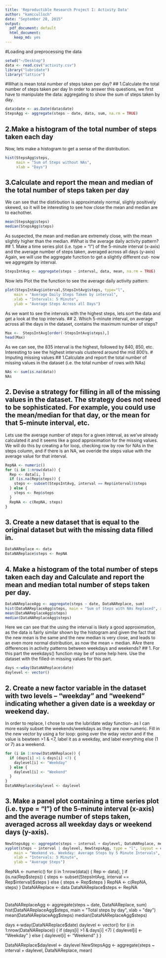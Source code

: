 ```yaml
---
title: 'Reproductible Research Project I: Activity Data'
author: "kamcculloch"
date: "September 20, 2015"
output:
  pdf_document: default
  html_document:
    keep_md: yes
---
```

#Loading and preprocessing the data

```r
setwd("~/Desktop")
data <- read.csv("activity.csv")
library("lubridate")
library("lattice")
```
#What is mean total number of steps taken per day?
## 1.Calculate the total number of steps taken per day
In order to answer this questions, we first have to manipulate the data: aggregating to show the sum of steps taken by day.
```r
data$date <- as.Date(data$date)
StepsAgg <- aggregate(steps ~ date, data, sum, na.rm = TRUE)
```
## 2.Make a histogram of the total number of steps taken each day
Now, lets make a histogram to get a sense of the distribution.
```r
hist(StepsAgg$steps, 
     main = "Sum of Steps without NAs", 
     xlab = "Days")
```
## 3.Calculate and report the mean and median of the total number of steps taken per day
We can see that the distirbution is approximately normal, slighly positively skewed, so it will be interesting to see how close the mean and median are to eachother.
```r
mean(StepsAgg$steps)
median(StepsAgg$steps)
```
As suspected, the mean and median are extremely close, with the mean slightly higher than the median.
#What is the average daily activity pattern?
## 1. Make a time series plot (i.e. type = "l") of the 5-minute interval (x-axis) and the average number of steps taken, averaged across all days (y-axis)
Again, we will use the aggregate function to get a slightly different cut- now we aggregate by interval.
```r
StepsIntAvg <- aggregate(steps ~ interval, data, mean, na.rm = TRUE)
```
Now lets Plot the the function to see the average daily activity pattern:
```r
plot(StepsIntAvg$interval,StepsIntAvg$steps, type="l", 
    main = "Average Daily Steps Taken by interval",
    xlab = "Intervals: 5 Minute", 
    ylab = "Average Steps Across all Days")
```
As we want to see the intervals with the highest steps, lets sort the data and get a look at the top intervals.
## 2. Which 5-minute interval, on average across all the days in the dataset, contains the maximum number of steps?
```r
Max <-  StepsIntAvg[order(-StepsIntAvg$steps),]
head(Max)
```
As we can see, the 835 interval is the highest, followed by 840, 850, etc. Interesting to see the highest intervals clustered around the mid 800's.
# Imputing missing values
## 1.Calculate and report the total number of missing values in the dataset (i.e. the total number of rows with NAs)
```r
NAs <- sum(is.na(data))
NAs
```
## 2. Devise a strategy for filling in all of the missing values in the dataset. The strategy does not need to be sophisticated. For example, you could use the mean/median for that day, or the mean for that 5-minute interval, etc.
Lets use the average number of steps for a given interval, as we've already calculated it and it seems like a good approximation for the missing values. We will do this by creating a for loop, checking row by row for NAs in the steps column, and if there is an NA, we overide the steps value with the average value for that interval.
```r
RepNA <- numeric()
for (i in 1:nrow(data)) {
  Rep <- data[i, ]
  if (is.na(Rep$steps)) {
    steps <- subset(StepsIntAvg, interval == Rep$interval)$steps
  } else {
    steps <- Rep$steps
  }
  RepNA <- c(RepNA, steps)
}
```
## 3. Create a new dataset that is equal to the original dataset but with the missing data filled in.
```r
DataNAReplace <- data
DataNAReplace$steps <- RepNA
```
## 4. Make a histogram of the total number of steps taken each day and Calculate and report the mean and median total number of steps taken per day.
```r
DataNAReplaceAgg <- aggregate(steps ~ date, DataNAReplace, sum)
hist(DataNAReplaceAgg$steps, main = "Sum of Steps with NAs Replaced", xlab = "Days")
mean(DataNAReplaceAgg$steps)
median(DataNAReplaceAgg$steps)
```
Here we can see that the using the interval is likely a good approximation, as the data is fairly similar shown by the histogram and given the fact that the new mean is the same and the new median is very close, and leads to an even more normal distribution, as now the mean = median.
#Are there differences in activity patterns between weekdays and weekends?
## 1. For this part the weekdays() function may be of some help here. Use the dataset with the filled-in missing values for this part.
```r
days <-wday(DataNAReplace$date)
daylevel <- vector()
```
## 2. Create a new factor variable in the dataset with two levels – “weekday” and “weekend” indicating whether a given date is a weekday or weekend day.
In order to replace, I chose to use the lubridate wday function- as I can more easily subset the weekends/weekdays as they are now numeric. Fill in the new vector by using a for loop: going over the wday vector and if the value is bewteen >1 & <7, label it as a weekday, and label everything else (1 or 7) as a weekend.
```r
for (i in 1:nrow(DataNAReplace)) {
  if (days[i] >1 & days[i] <7) {
    daylevel[i] <- "Weekday"
  } else {
    daylevel[i] <- "Weekend"
  }
}
DataNAReplace$daylevel <- daylevel
```
## 3. Make a panel plot containing a time series plot (i.e. type = "l") of the 5-minute interval (x-axis) and the average number of steps taken, averaged across all weekday days or weekend days (y-axis). 
```r
NewStepsAgg <- aggregate(steps ~ interval + daylevel, DataNAReplace, mean)
xyplot(steps ~ interval | daylevel, NewStepsAgg, type = "l", layout = c(1, 2), 
    main = "Weekend vs. Weekday: Average Steps by 5 Minute Intervals",
    xlab = "Intervals: 5 Minute", 
    ylab = "Average Steps")
```
RepNA <- numeric()
for (i in 1:nrow(data)) {
  Rep <- data[i, ]
  if (is.na(Rep$steps)) {
    steps <- subset(StepsIntAvg, interval == Rep$interval)$steps
  } else {
    steps <- Rep$steps
  }
  RepNA <- c(RepNA, steps)
}
DataNAReplace <- data
DataNAReplace$steps <- RepNA

#
DataNAReplaceAgg <- aggregate(steps ~ date, DataNAReplace, sum)
hist(DataNAReplaceAgg$steps, main = "Total steps by day", xlab = "day")
mean(DataNAReplaceAgg$steps)
median(DataNAReplaceAgg$steps)

days <-wday(DataNAReplace$date)
daylevel <- vector()
for (i in 1:nrow(DataNAReplace)) {
  if (days[i] >1 & days[i] <7) {
    daylevel[i] <- "Weekday"
  } else {
    daylevel[i] <- "Weekend"
  }
}

DataNAReplace$daylevel <- daylevel
NewStepsAgg <- aggregate(steps ~ interval + daylevel, DataNAReplace, mean)

